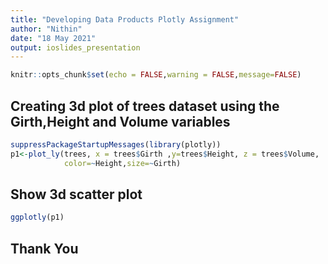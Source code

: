 ```yaml
---
title: "Developing Data Products Plotly Assignment"
author: "Nithin"
date: "18 May 2021"
output: ioslides_presentation
---
```

```r
knitr::opts_chunk$set(echo = FALSE,warning = FALSE,message=FALSE)
```

## Creating 3d plot of trees dataset using the Girth,Height and Volume variables
```r
suppressPackageStartupMessages(library(plotly))
p1<-plot_ly(trees, x = trees$Girth ,y=trees$Height, z = trees$Volume,
            color=~Height,size=~Girth)
```

## Show 3d scatter plot
```r
ggplotly(p1)
```


## Thank You
